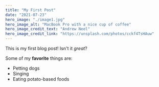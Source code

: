 ```yaml
---
title: "My First Post"
date: "2021-07-23"
hero_image: "./image1.jpg"
hero_image_alt: "MacBook Pro with a nice cup of coffee"
hero_image_credit_text: "Andrew Neel"
hero_image_credit_link: "https://unsplash.com/photos/cckf4TsHAuw"
---
```


This is my first blog post! Isn't it _great_?

Some of my **favorite** things are:

-   Petting dogs
-   Singing
-   Eating potato-based foods
